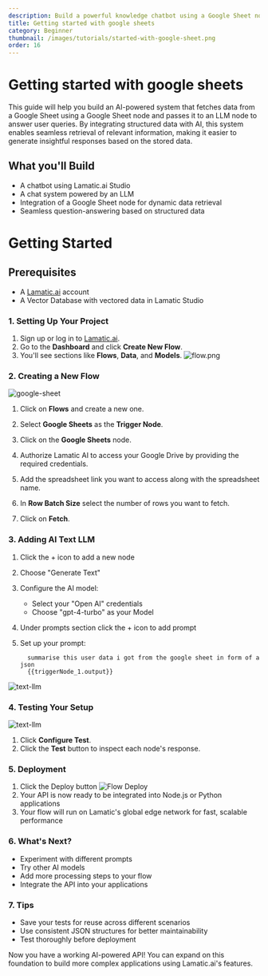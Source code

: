 ```yaml
---
description: Build a powerful knowledge chatbot using a Google Sheet node and an LLM. This system fetches data from a Google Sheet, processes it, and enables AI-powered responses to user queries. Perfect for structured knowledge retrieval and automated insights.
title: Getting started with google sheets
category: Beginner
thumbnail: /images/tutorials/started-with-google-sheet.png
order: 16
---
```


# Getting started with google sheets

This guide will help you build an AI-powered system that fetches data from a Google Sheet using a Google Sheet node and passes it to an LLM node to answer user queries. By integrating structured data with AI, this system enables seamless retrieval of relevant information, making it easier to generate insightful responses based on the stored data.

## What you'll Build


- A chatbot using Lamatic.ai Studio
- A chat system powered by an LLM
- Integration of a Google Sheet node for dynamic data retrieval
- Seamless question-answering based on structured data

# Getting Started

## Prerequisites
- A [Lamatic.ai](https://lamatic.ai/) account
- A Vector Database with vectored data in Lamatic Studio

### 1. Setting Up Your Project
1. Sign up or log in to [Lamatic.ai](https://lamatic.ai/).
2. Go to the **Dashboard** and click **Create New Flow**.
3. You'll see sections like **Flows**, **Data**, and **Models**.
   ![flow.png](./img/ai-review-responder/flow.png)

### 2. Creating a New Flow
 ![google-sheet](./img/google-sheet-llm/google-sheet-node.png)
1. Click on **Flows** and create a new one.

2. Select **Google Sheets** as the **Trigger Node**.
3. Click on the **Google Sheets** node.
4. Authorize Lamatic AI to access your Google Drive by providing the required credentials.
5. Add the spreadsheet link you want to access along with the spreadsheet name.
6. In **Row Batch Size** select the number of rows you want to fetch.
7. Click on **Fetch**.

### 3. Adding AI Text LLM

1. Click the + icon to add a new node
2. Choose "Generate Text"
3. Configure the AI model:
   - Select your "Open AI" credentials
   - Choose "gpt-4-turbo" as your Model
4. Under prompts section click the + icon to add prompt
5. Set up your prompt:

   ```
     summarise this user data i got from the google sheet in form of a json
     {{triggerNode_1.output}}

   ```
  ![text-llm](./img/google-sheet-llm/text-llm2.png)


### 4. Testing Your Setup
 ![text-llm](./img/google-sheet-llm/testing.png)



1. Click **Configure Test**.
2. Click the **Test** button to inspect each node's response.


### 5. Deployment

1. Click the Deploy button
   ![Flow Deploy](./img/ai-review-responder/deploy.png)
2. Your API is now ready to be integrated into Node.js or Python applications
3. Your flow will run on Lamatic's global edge network for fast, scalable performance

### 6. What's Next?

- Experiment with different prompts
- Try other AI models
- Add more processing steps to your flow
- Integrate the API into your applications

### 7. Tips

- Save your tests for reuse across different scenarios
- Use consistent JSON structures for better maintainability
- Test thoroughly before deployment

Now you have a working AI-powered API! You can expand on this foundation to build more complex applications using Lamatic.ai's features.


